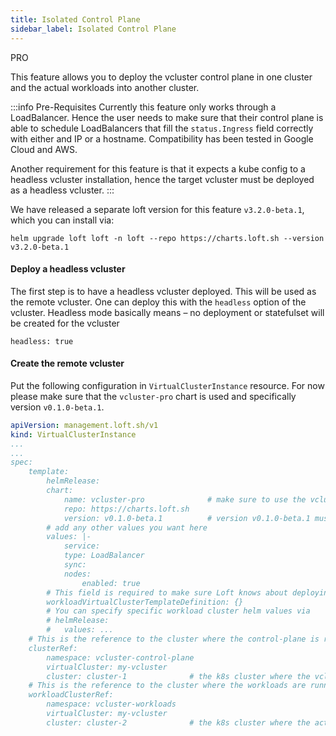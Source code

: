 ```yaml
---
title: Isolated Control Plane
sidebar_label: Isolated Control Plane
---
```



 <CustomLabel color='white' href="https://vcluster.pro">PRO</CustomLabel> 
 

This feature allows you to deploy the vcluster control plane in one cluster and the actual workloads into another cluster.

:::info Pre-Requisites
Currently this feature only works through a LoadBalancer.
Hence the user needs to make sure that their control plane
is able to schedule LoadBalancers that fill the `status.Ingress` field
correctly with either and IP or a hostname. Compatibility has been tested 
in Google Cloud and AWS.

Another requirement for this feature is that it expects a kube config to a headless vcluster installation,
hence the target vcluster must be deployed as a headless vcluster.
:::

We have released a separate loft version for this feature `v3.2.0-beta.1`, which you can install via:
```
helm upgrade loft loft -n loft --repo https://charts.loft.sh --version v3.2.0-beta.1
```

#### Deploy a headless vcluster
The first step is to have a headless vcluster deployed. This will be used as the
remote vcluster. One can deploy this with the `headless` option of the vcluster.
Headless mode basically means – no deployment or statefulset will be created for the vcluster

```
headless: true
```

#### Create the remote vcluster

Put the following configuration in `VirtualClusterInstance` resource. For now please make sure that 
the `vcluster-pro` chart is used and specifically version `v0.1.0-beta.1`.  
```yaml
apiVersion: management.loft.sh/v1
kind: VirtualClusterInstance
...
...
spec:
    template:
        helmRelease:
        chart:
            name: vcluster-pro              # make sure to use the vcluster.pro chart
            repo: https://charts.loft.sh
            version: v0.1.0-beta.1          # version v0.1.0-beta.1 must be used for now
        # add any other values you want here
        values: |-
            service:
            type: LoadBalancer
            sync:
            nodes:
                enabled: true
        # This field is required to make sure Loft knows about deploying the workloads into a separate cluster
        workloadVirtualClusterTemplateDefinition: {}
        # You can specify specific workload cluster helm values via
        # helmRelease:
        #   values: ...
    # This is the reference to the cluster where the control-plane is running
    clusterRef:
        namespace: vcluster-control-plane
        virtualCluster: my-vcluster
        cluster: cluster-1              # the k8s cluster where the vcluster control plane runs
    # This is the reference to the cluster where the workloads are running
    workloadClusterRef:
        namespace: vcluster-workloads
        virtualCluster: my-vcluster
        cluster: cluster-2              # the k8s cluster where the actual workloads run
```